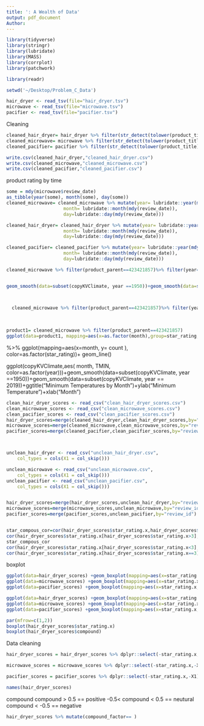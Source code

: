 ```yaml
---
title: ': A Wealth of Data'
output: pdf_document
Author: 
---
```

```r
library(tidyverse)
library(stringr)
library(lubridate)
library(MASS)
library(corrplot)
library(patchwork)
```




```r
library(readr)

setwd('~/Desktop/Problem_C_Data')

hair_dryer <- read_tsv(file="hair_dryer.tsv")
microwave <- read_tsv(file="microwave.tsv")
pacifier <- read_tsv(file="pacifier.tsv")
```
Cleaning

```r
cleaned_hair_dryer= hair_dryer %>% filter(str_detect(tolower(product_title), "dryer"))
cleaned_microwave= microwave %>% filter(str_detect(tolower(product_title), "microwave"))
cleaned_pacifier= pacifier %>% filter(str_detect(tolower(product_title), "pacifier"))
```

```r
write.csv(cleaned_hair_dryer,"cleaned_hair_dryer.csv")
write.csv(cleaned_microwave,"cleaned_microwave.csv")
write.csv(cleaned_pacifier,"cleaned_pacifier.csv")
```

product rating by time
```r
some = mdy(microwave$review_date)
as_tibble(year(some), month(some), day(some))
cleaned_microwave= cleaned_microwave %>% mutate(year= lubridate::year(mdy(review_date)),
                     month= lubridate::month(mdy(review_date)),
                     day=lubridate::day(mdy(review_date)))

cleaned_hair_dryer= cleaned_hair_dryer %>% mutate(year= lubridate::year(mdy(review_date)),
                     month= lubridate::month(mdy(review_date)),
                     day=lubridate::day(mdy(review_date)))

cleaned_pacifier= cleaned_pacifier %>% mutate(year= lubridate::year(mdy(review_date)),
                     month= lubridate::month(mdy(review_date)),
                     day=lubridate::day(mdy(review_date)))

```


```r

cleaned_microwave %>% filter(product_parent==423421857)%>% filter(year==2015) %>% filter(month==7)%>%  ggplot() +geom_point(mapping=aes(x=review_date,y= star_rating))


geom_smooth(data=subset(copyKVClimate, year ==1950))+geom_smooth(data=subset(copyKVClimate, year == 2019))



  cleaned_microwave %>% filter(product_parent==423421857)%>% filter(year==2015)   %>% ggplot()+ geom_histogram(mapping=aes(x=star_rating, fill=as.factor(monnth)),position="dodge",binwidth=0.7) + scale_fill_manual(breaks=1:12, values=c())
  
  
  
product1= cleaned_microwave %>% filter(product_parent==423421857)
ggplot(data=product1, mapping=aes(x=as.factor(month),group=star_rating,  color=as.factor(star_rating))) + geom_line(stat="count")+geom_point(stat="count")+facet_wrap(product1$year)
```
 %>% ggplot(mapping=aes(x=month, y= count ), color=as.factor(star_rating))+ geom_line()
 
 
 ggplot(copyKVClimate,aes( month, TMIN, color=as.factor(year)))+geom_smooth(data=subset(copyKVClimate, year ==1950))+geom_smooth(data=subset(copyKVClimate, year == 2019))+ggtitle("Minimum Temperatures by Month")+ylab("Minimum Temperature")+xlab("Month")

```r
clean_hair_dryer_scores <- read_csv("clean_hair_dryer_scores.csv")
clean_microwave_scores <- read_csv("clean_microwave_scores.csv")
clean_pacifier_scores <- read_csv("clean_pacifier_scores.csv")
hair_dryer_scores=merge(cleaned_hair_dryer,clean_hair_dryer_scores,by="review_id")
microwave_scores=merge(cleaned_microwave,clean_microwave_scores,by="review_id")
pacifier_scores=merge(cleaned_pacifier,clean_pacifier_scores,by="review_id")



unclean_hair_dryer <- read_csv("unclean_hair_dryer.csv", 
    col_types = cols(X1 = col_skip()))

unclean_microwave <- read_csv("unclean_microwave.csv", 
    col_types = cols(X1 = col_skip()))
unclean_pacifier <- read_csv("unclean_pacifier.csv", 
    col_types = cols(X1 = col_skip()))


hair_dryer_scores=merge(hair_dryer_scores,unclean_hair_dryer,by="review_id")
microwave_scores=merge(microwave_scores,unclean_microwave,by="review_id")
pacifier_scores=merge(pacifier_scores,unclean_pacifier,by="review_id")



```


```r
star_compous_cor=cor(hair_dryer_scores$star_rating.x,hair_dryer_scores$compound)
cor(hair_dryer_scores$star_rating.x[hair_dryer_scores$star_rating.x>3],hair_dryer_scores$compound[hair_dryer_scores$star_rating.x>3] )
star_compous_cor
cor(hair_dryer_scores$star_rating.x[hair_dryer_scores$star_rating.x<3],hair_dryer_scores$compound[hair_dryer_scores$star_rating.x<3] )
cor(hair_dryer_scores$star_rating.x[hair_dryer_scores$star_rating.x==3],hair_dryer_scores$compound[hair_dryer_scores$star_rating.x==3] )
```

boxplot
```r
ggplot(data=hair_dryer_scores) +geom_boxplot(mapping=aes(x=star_rating.x, y=compound,group=star_rating.x))+ggtitle("hair dryer")+
ggplot(data=microwave_scores) +geom_boxplot(mapping=aes(x=star_rating.x, y=compound,group=star_rating.x))+ggtitle("microwave")+
ggplot(data=pacifier_scores) +geom_boxplot(mapping=aes(x=star_rating.x, y=compound,group=star_rating.x))+ggtitle("pacifier")
```


```r
ggplot(data=hair_dryer_scores) +geom_boxplot(mapping=aes(x=star_rating.x, y=compound_unclean,group=star_rating.x))+ggtitle("hair dryer")+
ggplot(data=microwave_scores) +geom_boxplot(mapping=aes(x=star_rating.x, y=compound_unclean,group=star_rating.x))+ggtitle("microwave")+
ggplot(data=pacifier_scores) +geom_boxplot(mapping=aes(x=star_rating.x, y=compound_unclean,group=star_rating.x))+ggtitle("pacifier")
```


```r
par(mfrow=c(1,2))
boxplot(hair_dryer_scores$star_rating.x)
boxplot(hair_dryer_scores$compound)
```
Data cleaning 
```r
hair_dryer_scores = hair_dryer_scores %>% dplyr::select(-star_rating.x,-X1) %>% dplyr::rename(star_rating =star_rating.y)

microwave_scores = microwave_scores %>% dplyr::select(-star_rating.x,-X1) %>% dplyr::rename(star_rating =star_rating.y)

pacifier_scores = pacifier_scores %>% dplyr::select(-star_rating.x,-X1) %>% dplyr::rename(star_rating =star_rating.y)
```


```r
names(hair_dryer_scores)
```
compound
compound > 0.5 == positive 
-0.5< compound < 0.5 == neutural
compound < -0.5 == negative
```r


hair_dryer_scores %>% mutate(compound_factor== )


```

